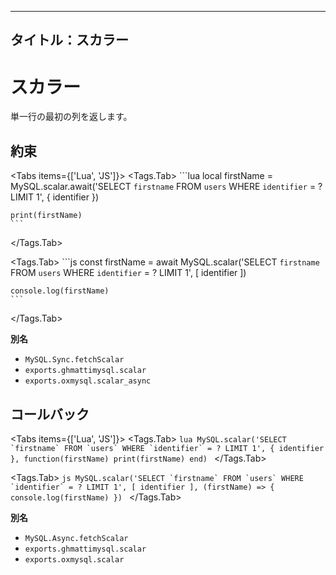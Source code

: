 ---

## タイトル：スカラー


# スカラー

単一行の最初の列を返します。

## 約束

<Tabs items={['Lua', 'JS']}>
  <Tags.Tab>
    ```lua
    local firstName = MySQL.scalar.await('SELECT `firstname` FROM `users` WHERE `identifier` = ? LIMIT 1', {
        identifier
    })

    print(firstName)
    ```

  </Tags.Tab>

  <Tags.Tab>
    ```js
    const firstName = await MySQL.scalar('SELECT `firstname` FROM `users` WHERE `identifier` = ? LIMIT 1', [
      identifier
    ])

    console.log(firstName)
    ```

  </Tags.Tab>
</Tabs>

**別名**

- `MySQL.Sync.fetchScalar`
- `exports.ghmattimysql.scalar`
- `exports.oxmysql.scalar_async`

## コールバック

<Tabs items={['Lua', 'JS']}>
  <Tags.Tab>
    ```lua
    MySQL.scalar('SELECT `firstname` FROM `users` WHERE `identifier` = ? LIMIT 1', {
        identifier
    }, function(firstName)
        print(firstName)
    end)
    ```
  </Tags.Tab>

  <Tags.Tab>
    ```js
    MySQL.scalar('SELECT `firstname` FROM `users` WHERE `identifier` = ? LIMIT 1', [
      identifier
    ], (firstName) => {
      console.log(firstName)
    })
    ```
  </Tags.Tab>
</Tabs>

**別名**

- `MySQL.Async.fetchScalar`
- `exports.ghmattimysql.scalar`
- `exports.oxmysql.scalar`
